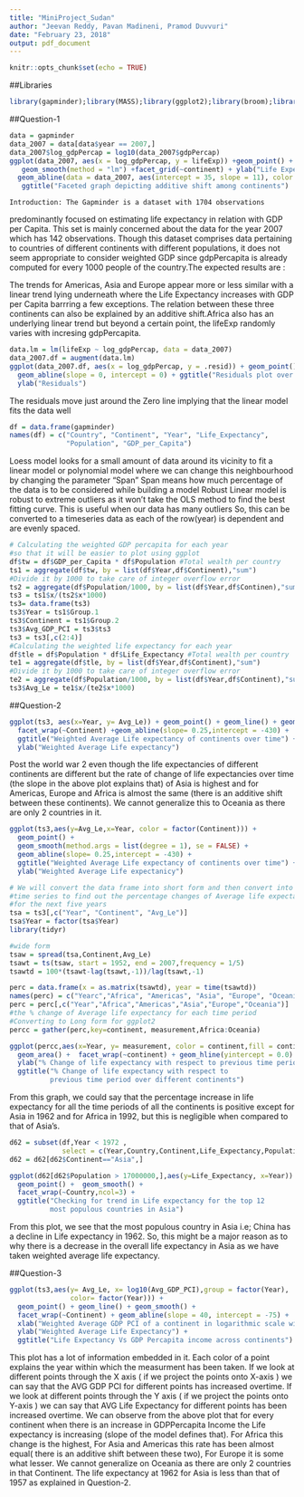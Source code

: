 ---
title: "MiniProject_Sudan"
author: "Jeevan Reddy, Pavan Madineni, Pramod Duvvuri"
date: "February 23, 2018"
output: pdf_document
---

```{r setup, include=FALSE}
knitr::opts_chunk$set(echo = TRUE)
```

##Libraries
```{r message=FALSE, warning=FALSE, paged.print=FALSE}
library(gapminder);library(MASS);library(ggplot2);library(broom);library(tidyr)
```
##Question-1
```{r message=FALSE, warning=FALSE, paged.print=FALSE}
data = gapminder
data_2007 = data[data$year == 2007,]
data_2007$log_gdpPercap = log10(data_2007$gdpPercap)
ggplot(data_2007, aes(x = log_gdpPercap, y = lifeExp)) +geom_point() + 
   geom_smooth(method = "lm") +facet_grid(~continent) + ylab("Life Expectancy") +
  geom_abline(data = data_2007, aes(intercept = 35, slope = 11), color = "red") +
   ggtitle("Faceted graph depicting additive shift among continents")
```
    Introduction: The Gapminder is a dataset with 1704 observations
predominantly focused on estimating life expectancy in relation with GDP
per Capita. This set is mainly concerned about the data for the year
2007 which has 142 observations. Though this dataset comprises data pertaining
to countries of different continents with different populations, it does not seem 
appropriate to consider weighted GDP since gdpPercapita is already computed for
every 1000 people of the country.The expected results are :

  The trends for Americas, Asia and Europe appear more or less similar with a linear trend lying underneath where the Life Expectancy increases with GDP per Capita barrring a few exceptions. The relation between these three continents can also be explained by an additive shift.Africa also has an underlying linear trend but beyond a certain point,
the lifeExp randomly varies with incresing gdpPercapita.
```{r message=FALSE, warning=FALSE, paged.print=FALSE}
data.lm = lm(lifeExp ~ log_gdpPercap, data = data_2007)
data_2007.df = augment(data.lm)
ggplot(data_2007.df, aes(x = log_gdpPercap, y = .resid)) + geom_point() +geom_smooth() +
  geom_abline(slope = 0, intercept = 0) + ggtitle("Residuals plot over log_gdpPercap")+
  ylab("Residuals")
```
The residuals move just around the Zero line implying that the linear model fits the data well
```{r,tidy=TRUE}
df = data.frame(gapminder)
names(df) = c("Country", "Continent", "Year", "Life_Expectancy",
              "Population", "GDP_per_Capita")
```
Loess model looks for a small amount of data around its vicinity to fit a linear model
or polynomial model where we can change this neighbourhood by changing the parameter "Span"
Span means how much percentage of the data is to be considered while building a model
Robust Linear model is robust to extreme outliers as it won't take the OLS method to find the 
best fitting curve. This is useful when our data has many outliers
So, this can be converted to a timeseries data as each of the row(year) is dependent and are evenly spaced.
```{r}
# Calculating the weighted GDP percapita for each year 
#so that it will be easier to plot using ggplot
df$tw = df$GDP_per_Capita * df$Population #Total wealth per country
ts1 = aggregate(df$tw, by = list(df$Year,df$Continent),"sum")
#Divide it by 1000 to take care of integer overflow error
ts2 = aggregate(df$Population/1000, by = list(df$Year,df$Continen),"sum")
ts3 = ts1$x/(ts2$x*1000)
ts3= data.frame(ts3)
ts3$Year = ts1$Group.1
ts3$Continent = ts1$Group.2
ts3$Avg_GDP_PCI = ts3$ts3
ts3 = ts3[,c(2:4)]
#Calculating the weighted life expectancy for each year
df$tle = df$Population * df$Life_Expectancy #Total wealth per country
te1 = aggregate(df$tle, by = list(df$Year,df$Continent),"sum")
#Divide it by 1000 to take care of integer overflow error
te2 = aggregate(df$Population/1000, by = list(df$Year,df$Continent),"sum")
ts3$Avg_Le = te1$x/(te2$x*1000)
```

##Question-2

```{r warning=TRUE, r,warning=FALSE}
ggplot(ts3, aes(x=Year, y= Avg_Le)) + geom_point() + geom_line() + geom_smooth() +
  facet_wrap(~Continent) +geom_abline(slope= 0.25,intercept = -430) +
  ggtitle("Weighted Average Life expectancy of continents over time") +
  ylab("Weighted Average Life expectancy")
```
Post the world war 2 even though the life expectancies of different continents are different
but the rate of change of life expectancies over time (the slope in the above plot explains that)
of Asia is highest and for Americas, Europe and Africa is almost the same (there is an additive shift between these continents). We cannot generalize this to Oceania as there are only 2 countries in it.

```{r,warning=FALSE}
ggplot(ts3,aes(y=Avg_Le,x=Year, color = factor(Continent))) + 
  geom_point() +
  geom_smooth(method.args = list(degree = 1), se = FALSE) +
  geom_abline(slope= 0.25,intercept = -430) +
  ggtitle("Weighted Average Life expectancy of continents over time") +
  ylab("Weighted Average Life expectanicy")
```

```{r,warning=FALSE}
# We will convert the data frame into short form and then convert into 
#time series to find out the percentage changes of Average life expectancy
#for the next five years
tsa = ts3[,c("Year", "Continent", "Avg_Le")]
tsa$Year = factor(tsa$Year)
library(tidyr)

#wide form
tsaw = spread(tsa,Continent,Avg_Le)
tsawt = ts(tsaw, start = 1952, end = 2007,frequency = 1/5)
tsawtd = 100*(tsawt-lag(tsawt,-1))/lag(tsawt,-1)

perc = data.frame(x = as.matrix(tsawtd), year = time(tsawtd))
names(perc) = c("Yearc","Africa", "Americas", "Asia", "Europe", "Oceania", "Year")
perc = perc[,c("Year","Africa","Americas","Asia","Europe","Oceania")]
#the % change of Average life expectancy for each time period
#Converting to Long form for ggplot2
percc = gather(perc,key=continent, measurement,Africa:Oceania)
```

```{r,warning=FALSE}
ggplot(percc,aes(x=Year, y= measurement, color = continent,fill = continent)) +
  geom_area() +  facet_wrap(~continent) + geom_hline(yintercept = 0.0) +
  ylab("% Change of life expectancy with respect to previous time period") +
  ggtitle("% Change of life expectancy with respect to 
          previous time period over different continents")
```

From this graph, we could say that the percentage increase in life expectancy for all the 
time periods of all the continents is positive except for Asia in 1962 and 
for Africa in 1992, but this is negligible when compared to that of Asia's.


```{r,warning=FALSE}
d62 = subset(df,Year < 1972 , 
             select = c(Year,Country,Continent,Life_Expectancy,Population))
d62 = d62[d62$Continent=="Asia",]

ggplot(d62[d62$Population > 17000000,],aes(y=Life_Expectancy, x=Year)) +
  geom_point() +  geom_smooth() +
  facet_wrap(~Country,ncol=3) +
  ggtitle("Checking for trend in Life expectancy for the top 12 
          most populous countries in Asia")
```

From this plot, we see that the most populous country in Asia i.e; China has a decline in Life expectancy in 1962. So, this might be a major reason as to why there is a decrease in the overall life expectancy in Asia as we have taken weighted average life expectancy.

##Question-3

```{r,warning=FALSE}
ggplot(ts3,aes(y= Avg_Le, x= log10(Avg_GDP_PCI),group = factor(Year),
               color= factor(Year))) + 
  geom_point() + geom_line() + geom_smooth() +
  facet_wrap(~Continent) + geom_abline(slope = 40, intercept = -75) +
  xlab("Weighted Average GDP PCI of a continent in logarithmic scale with base 10") +
  ylab("Weighted Average Life Expectancy") +
  ggtitle("Life Expectancy Vs GDP Percapita income across continents")
```

This plot has a lot of information embedded in it. Each color of a point explains the year within which the measurment has been taken. If we look at different points through the X axis ( if we project the points onto X-axis ) we can say that the AVG GDP PCI for different points has increased overtime. If we look at different points through the Y axis ( if we project the points onto Y-axis ) we can say that AVG Life Expectancy for different points has been increased overtime. We can observe from the above plot that for every continent when there is an increase in GDPPercapita Income the Life expectancy is increasing (slope of the model defines that). For Africa this change is the highest, For Asia and Americas this rate has been almost equal( there is an additive shift between these two), For Europe it is some what lesser. We cannot generalize on Oceania as there are only 2 countries in that Continent. The life expectancy at 1962 for Asia is less than that of 1957 as explained in Question-2.


